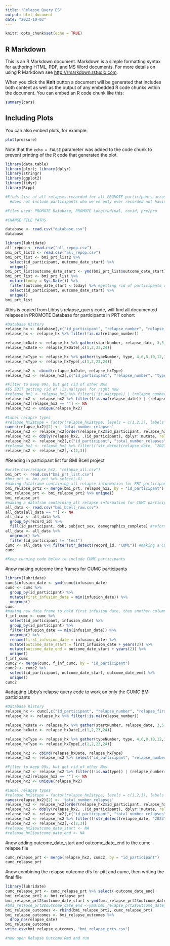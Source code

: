 ```yaml
---
title: "Relapse Query ES"
output: html_document
date: "2023-10-03"
---
```


```r
knitr::opts_chunk$set(echo = TRUE)
```

## R Markdown

This is an R Markdown document. Markdown is a simple formatting syntax for authoring HTML, PDF, and MS Word documents. For more details on using R Markdown see <http://rmarkdown.rstudio.com>.

When you click the **Knit** button a document will be generated that includes both content as well as the output of any embedded R code chunks within the document. You can embed an R code chunk like this:

```r
summary(cars)
```

## Including Plots

You can also embed plots, for example:

```r
plot(pressure)
```

Note that the `echo = FALSE` parameter was added to the code chunk to prevent printing of the R code that generated the plot.

```r
library(data.table)
library(plyr); library(dplyr)
library(stringr)
library(ggplot2)
library(tidyr)
library(Rcpp)

#Finds list of all relapses recorded for all PROMOTE participants across all sources
  #does not include participants who we've only ever recorded not having relapses

#Files used: PROMOTE Database, PROMOTE Longitudinal, covid, pre/pro

#CHANGE FILE PATHS
```
```r
database <- read.csv("database.csv")
database
```
```r
library(lubridate)
all_repop <- read.csv("all_repop.csv")
bmi_prt_list2 <- read.csv("all_repop.csv")
bmi_prt_list <- bmi_prt_list2 %>% 
  select(id_participant, outcome_date_start) %>% 
  unique()
bmi_prt_list$outcome_date_start <- ymd(bmi_prt_list$outcome_date_start) #formatting dates
bmi_prt_list <- bmi_prt_list %>% 
  mutate(today = Sys.Date()) %>% 
  filter(outcome_date_start < today) %>% #getting rid of participants who have outcome_date_start in future
  select(id_participant, outcome_date_start) %>% 
  unique()
bmi_prt_list
```

#this is copied from Libby's relapse_query code, will find all documented relapses in PROMOTE Database for participants in PRT cohort
```r
#Database history
relapse_hx <- database[,c("id_participant", "relapse_number", "relapse_first_date", "relapse_first_type", "relapse_second_date", "relapse_second_type", "relapse_third_date", "relapse_third_type", "relapse_fourth_date", "relapse_fourth_type", "relapse_fifth_date", "relapse_fifth_type", "relapse_sixth_date", "relapse_sixth_type", "relapse_seventh_date", "relapse_seventh_type", "relapse_eighth_date", "relapse_eighth_type", "relapse_ninth_date", "relapse_ninth_type", "relapse_tenth_date", "relapse_tenth_type", "relapse_eleventh_date", "relapse_eleventh_type", "relapse_twelfth_date", "relapse_twelfth_type", "relapse_thirteenth_date", "relapse_thirteenth_type", "relapse_fourteenth_date", "relapse_fourteenth_type", "relapse_fifteenth_date", "relapse_fifteenth_type", "relapse_sixteenth_date", "relapse_sixteenth_type", "relapse_seventeenth_date", "relapse_seventeenth_type", "relapse_eighteenth_date", "relapse_eighteenth_type", "relapse_nineteenth_date", "relapse_nineteenth_type", "relapse_twentieth_date", "relapse_twentieth_type")]
relapse_hx <- relapse_hx %>% filter(!is.na(relapse_number))

relapse_hxDate <- relapse_hx %>% gather(startNumber, relapse_date, 3,5,7,9,11,13,15,17,19,21,23,25,27,29,31,33,35,37,39,41)
relapse_hxDate <- relapse_hxDate[,c(1,2,23,24)]

relapse_hxType <- relapse_hx %>% gather(typeNumber, type, 4,6,8,10,12,14,16,18,20,22,24,26,28,30,32,34,36,38,40,42)
relapse_hxType <- relapse_hxType[,c(1,2,23,24)]

relapse_hx2 <- cbind(relapse_hxDate, relapse_hxType)
relapse_hx2 <- relapse_hx2[,c("id_participant", "relapse_number", "type", "relapse_date")]

#Filter to keep 99s, but get rid of other NAs
#ES EDIT getting rid of !is.na(type) for right now
#relapse_hx2 <- relapse_hx2 %>% filter((!is.na(type)) | (relapse_number==99))
relapse_hx2 <- relapse_hx2 %>% filter((!is.na(relapse_date)) | (relapse_number==99))
relapse_hx2[relapse_hx2 == ""] <- NA
relapse_hx2 <- unique(relapse_hx2)

#Label relapse types
#relapse_hx2$type = factor(relapse_hx2$type, levels = c(1,2,3), labels = c("Clinical", "Radiological", "Both"))
names(relapse_hx2)[2] <- 'total_number_relapses'
relapse_hx2 <- relapse_hx2[order(relapse_hx2$id_participant, relapse_hx2$relapse_date), ]
relapse_hx2 <- ddply(relapse_hx2, .(id_participant), dplyr::mutate, relapse_number = seq_along(total_number_relapses))
relapse_hx2 <- relapse_hx2[,c("id_participant", "total_number_relapses", "relapse_number", "type", "relapse_date")]
#relapse_hx2 <- relapse_hx2 %>% filter((!str_detect(relapse_date, "2023")))
relapse_hx2 <- relapse_hx2[,-c(2,3)]
```

#Reading in participant list for BMI Bcell project
```r
#write.csv(relapse_hx2, "relapse_all.csv")
bmi_prt <- read.csv("bmi_prt_list.csv")
#bmi_prt <- bmi_prt %>% select(-X)
#making dataframe containing all relapse information for PRT participants in the BMI bcell project
bmi_relapse_prt2 <- merge(bmi_prt, relapse_hx2, by = "id_participant")
bmi_relapse_prt <- bmi_relapse_prt2 %>% unique()
bmi_relapse_prt
#making a datafram containing all relapse information for CUMC participants in the BMI bcell project
all_data <- read.csv("bmi_bcell_raw.csv")
all_data[all_data == ""] <- NA
all_data <- all_data %>% 
  group_by(record_id) %>% 
  fill(id_participant, dob, subject_sex, demographics_complete) #reformatting raw bcell file
all_data <- all_data %>% 
  ungroup() %>% 
  filter(id_participant != "test")
cumc <- all_data %>% filter(str_detect(record_id, "CUMC")) #making a CUMC cohort file so I can separately pull their relapse information
cumc

#Keep running code below to include CUMC participants
```

#now making outcome time frames for CUMC participants
```r
library(lubridate)
cumc$infusion_date <- ymd(cumc$infusion_date)
cumc <- cumc %>% 
  group_by(id_participant) %>% 
  mutate(first_infusion_date = min(infusion_date)) %>% 
  ungroup()
cumc
#making new data frame to hold first infusion date, then another column to hold outcome_date_start (first_infusion + 2 years), then another column to hold outcome_date_end (outcome_date_start + 2 years)
f_inf_cumc <- cumc %>% 
  select(id_participant, infusion_date) %>% 
  group_by(id_participant) %>% 
  filter(infusion_date == min(infusion_date)) %>% 
  ungroup() %>% 
  rename(first_infusion_date = infusion_date) %>% 
  mutate(outcome_date_start = first_infusion_date + years(2)) %>% 
  mutate(outcome_date_end = outcome_date_start + years(2)) %>% 
  unique()
f_inf_cumc
cumc2 <- merge(cumc, f_inf_cumc, by = "id_participant")
cumc2 <- cumc2 %>% 
  select(id_participant, outcome_date_start, outcome_date_end) %>% 
  unique()
cumc2
```


#adapting Libby's relapse query code to work on only the CUMC BMI participants
```r
#Database history
relapse_hx <- cumc[,c("id_participant", "relapse_number", "relapse_first_date", "relapse_first_type", "relapse_second_date", "relapse_second_type", "relapse_third_date", "relapse_third_type", "relapse_fourth_date", "relapse_fourth_type", "relapse_fifth_date", "relapse_fifth_type", "relapse_sixth_date", "relapse_sixth_type", "relapse_seventh_date", "relapse_seventh_type", "relapse_eighth_date", "relapse_eighth_type", "relapse_ninth_date", "relapse_ninth_type", "relapse_tenth_date", "relapse_tenth_type", "relapse_eleventh_date", "relapse_eleventh_type", "relapse_twelfth_date", "relapse_twelfth_type", "relapse_thirteenth_date", "relapse_thirteenth_type", "relapse_fourteenth_date", "relapse_fourteenth_type", "relapse_fifteenth_date", "relapse_fifteenth_type", "relapse_sixteenth_date", "relapse_sixteenth_type", "relapse_seventeenth_date", "relapse_seventeenth_type", "relapse_eighteenth_date", "relapse_eighteenth_type", "relapse_nineteenth_date", "relapse_nineteenth_type", "relapse_twentieth_date", "relapse_twentieth_type")]
relapse_hx <- relapse_hx %>% filter(!is.na(relapse_number))

relapse_hxDate <- relapse_hx %>% gather(startNumber, relapse_date, 3,5,7,9,11,13,15,17,19,21,23,25,27,29,31,33,35,37,39,41)
relapse_hxDate <- relapse_hxDate[,c(1,2,23,24)]

relapse_hxType <- relapse_hx %>% gather(typeNumber, type, 4,6,8,10,12,14,16,18,20,22,24,26,28,30,32,34,36,38,40,42)
relapse_hxType <- relapse_hxType[,c(1,2,23,24)]

relapse_hx2 <- cbind(relapse_hxDate, relapse_hxType)
relapse_hx2 <- relapse_hx2 %>% select("id_participant", "relapse_number", "type", "relapse_date")

#Filter to keep 99s, but get rid of other NAs
relapse_hx2 <- relapse_hx2 %>% filter((!is.na(type)) | (relapse_number==99))
relapse_hx2[relapse_hx2 == ""] <- NA
relapse_hx2 <- unique(relapse_hx2)

#Label relapse types
#relapse_hx2$type = factor(relapse_hx2$type, levels = c(1,2,3), labels = c("Clinical", "Radiological", "Both"))
names(relapse_hx2)[2] <- 'total_number_relapses'
relapse_hx2 <- relapse_hx2[order(relapse_hx2$id_participant, relapse_hx2$relapse_date), ]
relapse_hx2 <- ddply(relapse_hx2, .(id_participant), dplyr::mutate, relapse_number = seq_along(total_number_relapses))
relapse_hx2 <- relapse_hx2[,c("id_participant", "total_number_relapses", "relapse_number", "type", "relapse_date")]
relapse_hx2 <- relapse_hx2 %>% filter((!str_detect(relapse_date, "2023")))
relapse_hx2 <- relapse_hx2[,-c(2,3)]
#relapse_hx2$outcome_date_start <- NA
#relapse_hx2$outcome_date_end <- NA
```

#now adding outcome_date_start and outcome_date_end to the cumc relapse file
```r
cumc_relapse_prt <- merge(relapse_hx2, cumc2, by = "id_participant")
cumc_relapse_prt
```


#now combining the relapse outcome dfs for pitt and cumc, then writing the final file
```r
library(lubridate)
cumc_relapse_prt <- cumc_relapse_prt %>% select(-outcome_date_end)
bmi_relapse_prt2 <- bmi_relapse_prt
bmi_relapse_prt2$outcome_date_start <-ymd(bmi_relapse_prt2$outcome_date_start)
#bmi_relapse_prt2$outcome_date_end <-ymd(bmi_relapse_prt2$outcome_date_end)
bmi_relapse_outcomes <- rbind(bmi_relapse_prt2, cumc_relapse_prt)
bmi_relapse_outcomes <- bmi_relapse_outcomes %>% 
  drop_na(relapse_date)
bmi_relapse_outcomes
write.csv(bmi_relapse_outcomes, "bmi_relapse_prts.csv")

#now open Relapse Outcome.Rmd and run
```

























